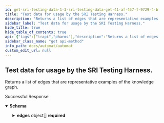 ```yaml
---
id: get-sri-testing-data-1-3-sri-testing-data-get-41-af-457-f-9729-4-b-67-87-f-0-8-d-381-b-0-b-1-f-10
title: "Test data for usage by the SRI Testing Harness."
description: "Returns a list of edges that are representative examples of the knowledge graph."
sidebar_label: "Test data for usage by the SRI Testing Harness."
hide_title: true
hide_table_of_contents: true
api: {"tags":["trapi","pharos"],"description":"Returns a list of edges that are representative examples of the knowledge graph.","operationId":"get_sri_testing_data_1_3_sri_testing_data_get-41af457f-9729-4b67-87f0-8d381b0b1f10","responses":{"200":{"description":"Successful Response","content":{"application/json":{"schema":{"title":"SRITestData","required":["version","source_type","edges"],"type":"object","properties":{"version":{"title":"Version","type":"string"},"source_type":{"title":"Source Type","type":"string"},"edges":{"title":"Edges","type":"array","items":{"title":"SRITestEdge","required":["subject_id","object_id","predicate","subject_category","object_category"],"type":"object","properties":{"subject_id":{"title":"Subject Id","type":"string"},"object_id":{"title":"Object Id","type":"string"},"predicate":{"title":"Predicate","type":"string"},"subject_category":{"title":"Subject Category","type":"string"},"object_category":{"title":"Object Category","type":"string"},"qualifiers":{"title":"Qualifiers","type":"array","items":{}}}}}}}}}}},"method":"get","path":"/pharos/1.3/sri_testing_data","servers":[{"url":"https://automat.renci.org"}],"info":{"title":"Automat","version":"2.0","termsOfService":"http://loading"},"postman":{"name":"Test data for usage by the SRI Testing Harness.","description":{"content":"Returns a list of edges that are representative examples of the knowledge graph.","type":"text/plain"},"url":{"path":["pharos","1.3","sri_testing_data"],"host":["{{baseUrl}}"],"query":[],"variable":[]},"header":[{"key":"Accept","value":"application/json"}],"method":"GET"}}
sidebar_class_name: "get api-method"
info_path: docs/automat/automat
custom_edit_url: null
---
```



## Test data for usage by the SRI Testing Harness.



Returns a list of edges that are representative examples of the knowledge graph.

<div><ApiTabs><TabItem label={"200"} value={"200"}><div>

Successful Response

</div><div><MimeTabs schemaType={"response"}><TabItem label={"application/json"} value={"application/json"}><SchemaTabs><TabItem label={"Schema"} value={"Schema"}><details style={{}} data-collapsed={false} open={true}><summary style={{"textAlign":"left"}}><strong>Schema</strong></summary><div style={{"textAlign":"left","marginLeft":"1rem"}}></div><ul style={{"marginLeft":"1rem"}}><SchemaItem collapsible={false} name={"version"} required={false} schemaName={"Version"} qualifierMessage={undefined} schema={{"title":"Version","type":"string"}}></SchemaItem><SchemaItem collapsible={false} name={"source_type"} required={false} schemaName={"Source Type"} qualifierMessage={undefined} schema={{"title":"Source Type","type":"string"}}></SchemaItem><SchemaItem collapsible={true} className={"schemaItem"}><details style={{}}><summary style={{}}><strong>edges</strong><span style={{"opacity":"0.6"}}> object[]</span><strong style={{"fontSize":"var(--ifm-code-font-size)","color":"var(--openapi-required)"}}> required</strong></summary><div style={{"marginLeft":"1rem"}}><li><div style={{"fontSize":"var(--ifm-code-font-size)","opacity":"0.6","marginLeft":"-.5rem","paddingBottom":".5rem"}}>Array [</div></li><SchemaItem collapsible={false} name={"subject_id"} required={false} schemaName={"Subject Id"} qualifierMessage={undefined} schema={{"title":"Subject Id","type":"string"}}></SchemaItem><SchemaItem collapsible={false} name={"object_id"} required={false} schemaName={"Object Id"} qualifierMessage={undefined} schema={{"title":"Object Id","type":"string"}}></SchemaItem><SchemaItem collapsible={false} name={"predicate"} required={false} schemaName={"Predicate"} qualifierMessage={undefined} schema={{"title":"Predicate","type":"string"}}></SchemaItem><SchemaItem collapsible={false} name={"subject_category"} required={false} schemaName={"Subject Category"} qualifierMessage={undefined} schema={{"title":"Subject Category","type":"string"}}></SchemaItem><SchemaItem collapsible={false} name={"object_category"} required={false} schemaName={"Object Category"} qualifierMessage={undefined} schema={{"title":"Object Category","type":"string"}}></SchemaItem><SchemaItem collapsible={false} name={"qualifiers"} required={false} schemaName={"undefined[]"} qualifierMessage={undefined} schema={{"title":"Qualifiers","type":"array","items":{}}}></SchemaItem><li><div style={{"fontSize":"var(--ifm-code-font-size)","opacity":"0.6","marginLeft":"-.5rem"}}>]</div></li></div></details></SchemaItem></ul></details></TabItem><TabItem label={"Example (from schema)"} value={"Example (from schema)"}><ResponseSamples responseExample={"{\n  \"version\": \"string\",\n  \"source_type\": \"string\",\n  \"edges\": [\n    {\n      \"subject_id\": \"string\",\n      \"object_id\": \"string\",\n      \"predicate\": \"string\",\n      \"subject_category\": \"string\",\n      \"object_category\": \"string\",\n      \"qualifiers\": [\n        null\n      ]\n    }\n  ]\n}"} language={"json"}></ResponseSamples></TabItem></SchemaTabs></TabItem></MimeTabs></div></TabItem></ApiTabs></div>
      